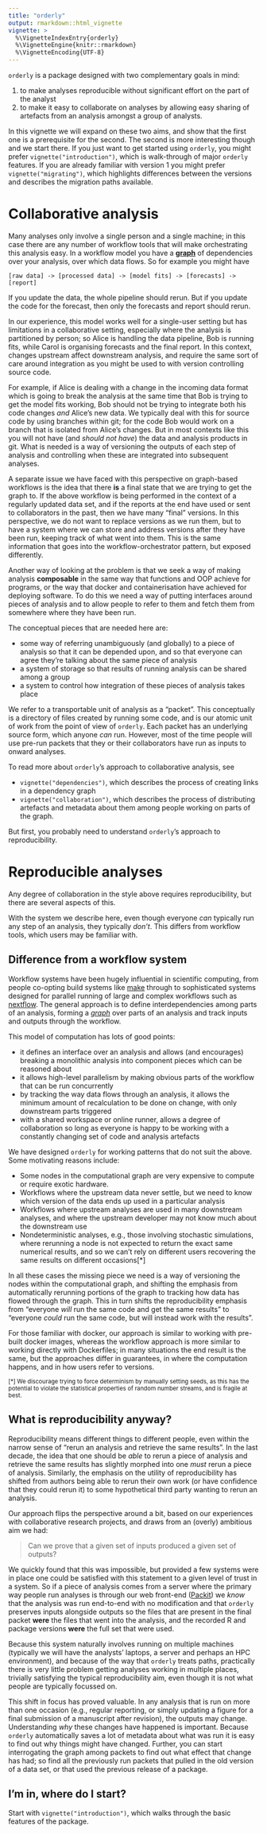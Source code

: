 ```yaml
---
title: "orderly"
output: rmarkdown::html_vignette
vignette: >
  %\VignetteIndexEntry{orderly}
  %\VignetteEngine{knitr::rmarkdown}
  %\VignetteEncoding{UTF-8}
---
```


`orderly` is a package designed with two complementary goals in mind:

1. to make analyses reproducible without significant effort on the part of the analyst
2. to make it easy to collaborate on analyses by allowing easy sharing of artefacts from an analysis amongst a group of analysts.

In this vignette we will expand on these two aims, and show that the first one is a prerequisite for the second. The second is more interesting though and we start there. If you just want to get started using `orderly`, you might prefer `vignette("introduction")`, which is walk-through of major `orderly` features.  If you are already familiar with version 1 you might prefer `vignette("migrating")`, which highlights differences between the versions and describes the migration paths available.

# Collaborative analysis

Many analyses only involve a single person and a single machine; in this case there are any number of workflow tools that will make orchestrating this analysis easy.  In a workflow model you have a [**graph**](https://en.wikipedia.org/wiki/Directed_acyclic_graph) of dependencies over your analysis, over which data flows. So for example you might have 

```
[raw data] -> [processed data] -> [model fits] -> [forecasts] -> [report]
```

If you update the data, the whole pipeline should rerun.  But if you update the code for the forecast, then only the forecasts and report should rerun.

In our experience, this model works well for a single-user setting but has limitations in a collaborative setting, especially where the analysis is partitioned by person; so Alice is handling the data pipeline, Bob is running fits, while Carol is organising forecasts and the final report.  In this context, changes upstream affect downstream analysis, and require the same sort of care around integration as you might be used to with version controlling source code.

For example, if Alice is dealing with a change in the incoming data format which is going to break the analysis at the same time that Bob is trying to get the model fits working, Bob should not be trying to integrate both his code changes *and* Alice's new data. We typically deal with this for source code by using branches within git; for the code Bob would work on a branch that is isolated from Alice's changes.  But in most contexts like this you will not have (and _should not have_) the data and analysis products in git.  What is needed is a way of versioning the outputs of each step of analysis and controlling when these are integrated into subsequent analyses.

A separate issue we have faced with this perspective on graph-based workflows is the idea that there **is** a final state that we are trying to get the graph to.  If the above workflow is being performed in the context of a regularly updated data set, and if the reports at the end have used or sent to collaborators in the past, then we have many "final" versions.  In this perspective, we do not want to replace versions as we run them, but to have a system where we can store and address versions after they have been run, keeping track of what went into them.  This is the same information that goes into the workflow-orchestrator pattern, but exposed differently.

Another way of looking at the problem is that we seek a way of making analysis **composable** in the same way that functions and OOP achieve for programs, or the way that docker and containerisation have achieved for deploying software.  To do this we need a way of putting interfaces around pieces of analysis and to allow people to refer to them and fetch them from somewhere where they have been run.

The conceptual pieces that are needed here are:

* some way of referring unambiguously (and globally) to a piece of analysis so that it can be depended upon, and so that everyone can agree they're talking about the same piece of analysis
* a system of storage so that results of running analysis can be shared among a group
* a system to control how integration of these pieces of analysis takes place

We refer to a transportable unit of analysis as a "packet". This conceptually is a directory of files created by running some code, and is our atomic unit of work from the point of view of `orderly`.  Each packet has an underlying source form, which anyone *can* run. However, most of the time people will use pre-run packets that they or their collaborators have run as inputs to onward analyses.

To read more about `orderly`'s approach to collaborative analysis, see

* `vignette("dependencies")`, which describes the process of creating links in a dependency graph
* `vignette("collaboration")`, which describes the process of distributing artefacts and metadata about them among people working on parts of the graph.

But first, you probably need to understand `orderly`'s approach to reproducibility.

# Reproducible analyses

Any degree of collaboration in the style above requires reproducibility, but there are several aspects of this.

With the system we describe here, even though everyone *can* typically run any step of an analysis, they typically *don't*. This differs from workflow tools, which users may be familiar with.

## Difference from a workflow system

Workflow systems have been hugely influential in scientific computing, from people co-opting build systems like [make](https://en.wikipedia.org/wiki/Make_(software)) through to sophisticated systems designed for parallel running of large and complex workflows such as [nextflow](https://www.nextflow.io/). The general approach is to define interdependencies among parts of an analysis, forming a [_graph_](https://en.wikipedia.org/wiki/Directed_acyclic_graph) over parts of an analysis and track inputs and outputs through the workflow. 

This model of computation has lots of good points:

* it defines an interface over an analysis and allows (and encourages) breaking a monolithic analysis into component pieces which can be reasoned about
* it allows high-level parallelism by making obvious parts of the workflow that can be run concurrently
* by tracking the way data flows through an analysis, it allows the minimum amount of recalculation to be done on change, with only downstream parts triggered
* with a shared workspace or online runner, allows a degree of collaboration so long as everyone is happy to be working with a constantly changing set of code and analysis artefacts

We have designed `orderly` for working patterns that do not suit the above. Some motivating reasons include:

* Some nodes in the computational graph are very expensive to compute or require exotic hardware.
* Workflows where the upstream data never settle, but we need to know which version of the data ends up used in a particular analysis
* Workflows where upstream analyses are used in many downstream analyses, and where the upstream developer may not know much about the downstream use
* Nondeterministic analyses, e.g., those involving stochastic simulations, where rerunning a node is not expected to return the exact same numerical results, and so we can't rely on different users recovering the same results on different occasions[*]

In all these cases the missing piece we need is a way of versioning the nodes within the computational graph, and shifting the emphasis from automatically rerunning portions of the graph to tracking how data has flowed through the graph.  This in turn shifts the reproducibility emphasis from "everyone _will_ run the same code and get the same results" to "everyone _could_ run the same code, but will instead work with the results".

For those familiar with docker, our approach is similar to working with pre-built docker images, whereas the workflow approach is more similar to working directly with Dockerfiles; in many situations the end result is the same, but the approaches differ in guarantees, in where the computation happens, and in how users refer to versions.

<small>
[*] We discourage trying to force determinism by manually setting seeds, as this has the potential to violate the statistical properties of random number streams, and is fragile at best.
</small>

## What is reproducibility anyway?

Reproducibility means different things to different people, even within the narrow sense of "rerun an analysis and retrieve the same results".  In the last decade, the idea that one should be *able* to rerun a piece of analysis and retrieve the same results has slightly morphed into one *must* rerun a piece of analysis.  Similarly, the emphasis on the utility of reproducibility has shifted from authors being able to rerun their own work (or have confidence that they could rerun it) to some hypothetical third party wanting to rerun an analysis.

Our approach flips the perspective around a bit, based on our experiences with collaborative research projects, and draws from an (overly) ambitious aim we had:

> Can we prove that a given set of inputs produced a given set of outputs?

We quickly found that this was impossible, but provided a few systems were in place one could be satisfied with this statement to a given level of trust in a system. So if a piece of analysis comes from a server where the primary way people run analyses is through our web front-end ([Packit](https://github.com/mrc-ide/packit)) we *know* that the analysis was run end-to-end with no modification and that `orderly` preserves inputs alongside outputs so the files that are present in the final packet **were** the files that went into the analysis, and the recorded R and package versions **were** the full set that were used.

Because this system naturally involves running on multiple machines (typically we will have the analysts' laptops, a server and perhaps an HPC environment), and because of the way that `orderly` treats paths, practically there is very little problem getting analyses working in multiple places, trivially satisfying the typical reproducibility aim, even though it is not what people are typically focussed on.

This shift in focus has proved valuable. In any analysis that is run on more than one occasion (e.g., regular reporting, or simply updating a figure for a final submission of a manuscript after revision), the outputs may change. Understanding *why* these changes have happened is important. Because `orderly` automatically saves a lot of metadata about what was run it is easy to find out why things might have changed.  Further, you can start interrogating the graph among packets to find out what effect that change has had; so find all the previously run packets that pulled in the old version of a data set, or that used the previous release of a package.

## I'm in, where do I start?

Start with `vignette("introduction")`, which walks through the basic features of the package.
